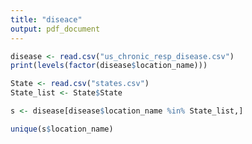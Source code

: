 ---
title: "diseace"
output: pdf_document
---

```{r}
disease <- read.csv("us_chronic_resp_disease.csv")
print(levels(factor(disease$location_name)))

State <- read.csv("states.csv")
State_list <- State$State

s <- disease[disease$location_name %in% State_list,]

unique(s$location_name)
```


